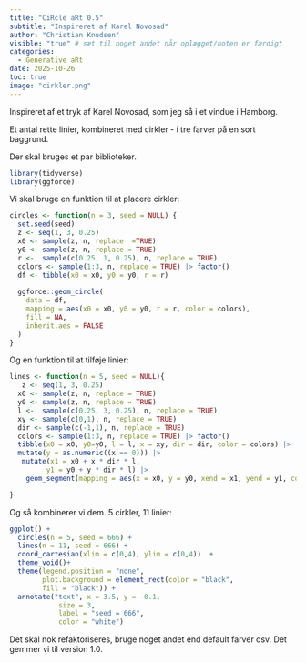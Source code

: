 ```yaml
---
title: "CiRcle aRt 0.5"
subtitle: "Inspireret af Karel Novosad"
author: "Christian Knudsen"
visible: "true" # sæt til noget andet når oplægget/noten er færdigt
categories:
  - Generative aRt
date: 2025-10-26
toc: true
image: "cirkler.png"
---
```


Inspireret af et tryk af Karel Novosad, som jeg så i et vindue i Hamborg.

Et antal rette linier, kombineret med cirkler - i tre farver på en sort baggrund.
 
Der skal bruges et par biblioteker.

```r
library(tidyverse)
library(ggforce)
```

Vi skal bruge en funktion til at placere cirkler:

```r
circles <- function(n = 3, seed = NULL) {
  set.seed(seed)
  z <- seq(1, 3, 0.25)
  x0 <- sample(z, n, replace  =TRUE)
  y0 <- sample(z, n, replace = TRUE)
  r <-  sample(c(0.25, 1, 0.25), n, replace = TRUE)
  colors <- sample(1:3, n, replace = TRUE) |> factor()
  df <- tibble(x0 = x0, y0 = y0, r = r)
  
  ggforce::geom_circle(
    data = df,
    mapping = aes(x0 = x0, y0 = y0, r = r, color = colors),
    fill = NA,
    inherit.aes = FALSE
  )
}
```

Og en funktion til at tilføje linier:

```r
lines <- function(n = 5, seed = NULL){
   z <- seq(1, 3, 0.25)
  x0 <- sample(z, n, replace = TRUE)
  y0 <- sample(z, n, replace = TRUE)
  l <-  sample(c(0.25, 3, 0.25), n, replace = TRUE)
  xy <- sample(c(0,1), n, replace = TRUE)
  dir <- sample(c(-1,1), n, replace = TRUE)
  colors <- sample(1:3, n, replace = TRUE) |> factor()
  tibble(x0 = x0, y0=y0, l = l, x = xy, dir = dir, color = colors) |> 
  mutate(y = as.numeric((x == 0))) |> 
   mutate(x1 = x0 + x * dir * l,
         y1 = y0 + y * dir * l) |>
    geom_segment(mapping = aes(x = x0, y = y0, xend = x1, yend = y1, color = colors), inherit.aes = FALSE)

}
```

Og så kombinerer vi dem. 5 cirkler, 11 linier: 

```r
ggplot() +
  circles(n = 5, seed = 666) +
  lines(n = 11, seed = 666) +
  coord_cartesian(xlim = c(0,4), ylim = c(0,4))  +
  theme_void()+
  theme(legend.position = "none",
        plot.background = element_rect(color = "black",
        fill = "black")) +
  annotate("text", x = 3.5, y = -0.1,
            size = 3,
            label = "seed = 666", 
            color = "white")
```

Det skal nok refaktoriseres, bruge noget andet end default farver osv. Det gemmer vi til version 1.0.
